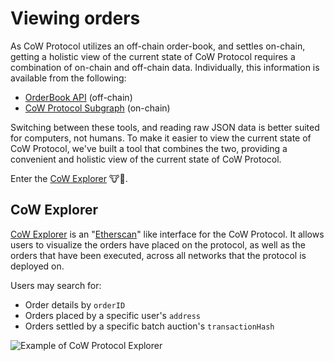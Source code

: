 # Viewing orders

As CoW Protocol utilizes an off-chain order-book, and settles on-chain, getting a holistic view of the current state of CoW Protocol requires a combination of on-chain and off-chain data. Individually, this information is available from the following:

- [OrderBook API](/cow-protocol/reference/apis/orderbook) (off-chain)
- [CoW Protocol Subgraph](/cow-protocol/tutorials/analyze/subgraph) (on-chain)

Switching between these tools, and reading raw JSON data is better suited for computers, not humans. To make it easier to view the current state of CoW Protocol, we've built a tool that combines the two, providing a convenient and holistic view of the current state of CoW Protocol.

Enter the [CoW Explorer](#cow-explorer) 🐮🔎.

## CoW Explorer

[CoW Explorer](https://explorer.cow.fi) is an "[Etherscan](https://etherscan.io)" like interface for the CoW Protocol. It allows users to visualize the orders have placed on the protocol, as well as the orders that have been executed, across all networks that the protocol is deployed on.

Users may search for:

- Order details by `orderID`
- Orders placed by a specific user's `address`
- Orders settled by a specific batch auction's `transactionHash`

![Example of CoW Protocol Explorer](/img/explorer/overview.png)
